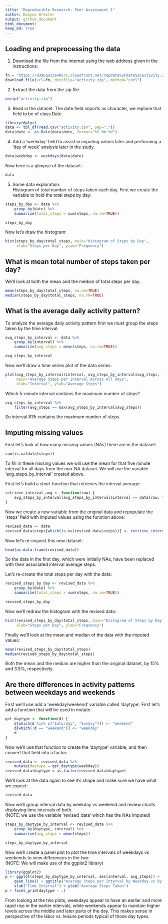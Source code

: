 ```yaml
---
title: "Reproducible Research: Peer Assessment 1"
author: Dwayne Drexler
output: github_document
html_document:
keep_md: true
---
```



## Loading and preprocessing the data
1. Download the file from the internet using the web address given in the
instructions:
```r
fn = "https://d396qusza40orc.cloudfront.net/repdata%2Fdata%2Factivity.zip" 
download.file(url=fn, destfile="activity.zip", method="curl")
```

2. Extract the data from the zip file.
```r
unzip("activity.zip")
```

3. Read in the dataset.  The date field imports as character, we replace that
   field to be of class Date.
```r
library(dplyr)
data <- tbl_df(read.csv("activity.csv", sep=","))
data$date <- as.Date(data$date, format="%Y-%m-%d")
```
4. Add a 'weekday' field to assist in imputing values later and performing a 
  'day of week' analysis later in the study.
```r
data$weekday <- weekdays(data$date)
```

Now here is a glimpse of the dataset:
```r
data
```

5. Some data exploration.  
Histogram of total number of steps taken each day.  First we create the
variable to hold the total steps by day:
```r
steps_by_day <- data %>% 
    group_by(date) %>%
    summarize(total_steps = sum(steps, na.rm=TRUE))

steps_by_day
```

Now let's draw the histogram:
```r
hist(steps_by_day$total_steps, main="Histogram of Steps by Day",
     xlab="Steps per Day", ylab="Frequency")
```

## What is mean total number of steps taken per day?
We'll look at both the mean and the median of total steps per day:
```r
mean(steps_by_day$total_steps, na.rm=TRUE)
median(steps_by_day$total_steps, na.rm=TRUE)
```

## What is the average daily activity pattern?
To analyze the average daily activity pattern first we must group the steps taken by the time interval:
```r
avg_steps_by_interval <- data %>%
    group_by(interval) %>%
    summarize(avg_steps = mean(steps, na.rm=TRUE))

avg_steps_by_interval
```
Now we'll draw a time series plot of the data series:
```r
plot(avg_steps_by_interval$interval, avg_steps_by_interval$avg_steps, type="l",
     main="Average Steps per Interval Across All Days", 
     xlab="Interval", ylab="Average Steps")
```

Which 5-minute interval contains the maximum number of steps?
```r
avg_steps_by_interval %>%
    filter(avg_steps == max(avg_steps_by_interval$avg_steps))
```

So interval 835 contains the maximum number of steps.

## Imputing missing values
First let's look at how many missing values (NAs) there are in the dataset:
```r
sum(is.na(data$steps))
```

To fill in these missing values we will use the mean for that five minute
interval for all days from the non-NA dataset.  We will use the variable
'avg_steps_by_interval' created above.

First let's build a short function that retrieves the interval average:
```r
retrieve_interval_avg <- function(row) {
    avg_steps_by_interval[avg_steps_by_interval$interval == data[row, "interval"]][["avg_steps"]]
}
```

Now we create a new variable from the original data and repopulate the 'steps'
field with imputed values using the function above:
```r
revised_data <- data
revised_data$steps[which(is.na(revised_data$steps))] <- retrieve_interval_avg(which(is.na(revised_data$steps))) 
```

Now let's re-inspect this new dataset:
```r
head(as.data.frame(revised_data))
```

So the data in the first day, which were initially NAs, have been replaced with
their associated interval average steps.

Let's re-create the total steps per day with the data:
```r
revised_steps_by_day <- revised_data %>% 
    group_by(date) %>%
    summarize(total_steps = sum(steps, na.rm=TRUE))

revised_steps_by_day
```

Now we'll redraw the histogram with the revised data:
```r
hist(revised_steps_by_day$total_steps, main="Histogram of Steps by Day (Revised)",
     xlab="Steps per Day", ylab="Frequency")
```

Finally we'll look at the mean and median of the data with the imputed values:
```r
mean(revised_steps_by_day$total_steps)
median(revised_steps_by_day$total_steps)
```

Both the mean and the median are higher than the original dataset, by 15% and
3.5%, respectively.

## Are there differences in activity patterns between weekdays and weekends
First we'll use add a 'weekday/weekend' variable called 'daytype'.  First let's add a
function that will be used in mutate.
```r
get_daytype <- function(d) {
    d[which(d %in% c("Saturday", "Sunday"))] <- "weekend"
    d[which(!d == "weekend")] <- "weekday"
    d
}
```

Now we'll use that function to create the 'daytype' variable, and then convert
that field into a factor:
```r
revised_data <- revised_data %>%
    mutate(daytype = get_daytype(weekday))
revised_data$daytype = as.factor(revised_data$daytype)
```

We'll look at the data again to see it's shape and make sure we have what we
expect:
```r
revised_data
```

Now we'll group interval data by weekday vs weekend and review charts
displaying time intervals of both.  
(NOTE: we use the variable 'revised_data' which has the NAs imputed)
```r
steps_by_daytype_by_interval <- revised_data %>%
    group_by(daytype, interval) %>%
    summarise(avg_steps = mean(steps))

steps_by_daytype_by_interval
```

Now we'll create a panel plot to plot the time intervals of weekdays vs
weekends to view differences in the two:  
(NOTE: We will make use of the ggplot2 library)
```r
library(ggplot2)
p <- ggplot(steps_by_daytype_by_interval, aes(interval, avg_steps)) + 
    geom_line() + ggtitle("Average Steps per Interval by Weekday vs by Weekend") +
    xlab("Time Interval") + ylab("Average Steps Taken")
p + facet_grid(daytype ~ .)
```

From looking at the two plots, weekdays appear to have an earlier and more
rapid rise in the earlier intervals, while weekends appear to maintain
higher levels across the middle and later parts of the day. This makes sense
in perspective of the labor vs. leisure periods typical of those day types.

